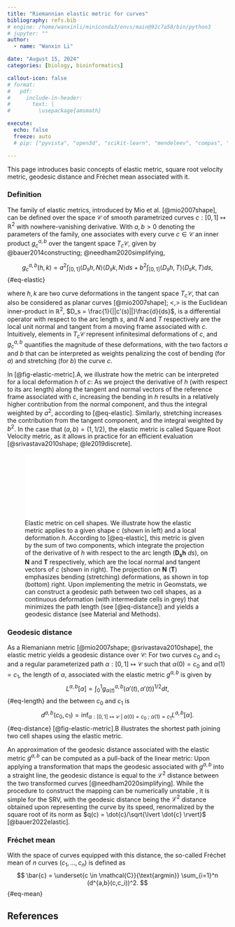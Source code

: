 ```yaml
---
title: "Riemannian elastic metric for curves"
bibliography: refs.bib
# engine: /home/wanxinli/miniconda3/envs/main@92c7a58/bin/python3
# jupyter: ""
author:
  - name: "Wanxin Li" 

date: "August 15, 2024"
categories: [biology, bioinformatics]    

callout-icon: false
# format:
#   pdf:
#     include-in-header:
#       text: |
#         \usepackage{amsmath}

execute:
  echo: false
  freeze: auto
  # pip: ["pyvista", "open3d", "scikit-learn", "mendeleev", "compas", "matplotlib"]

---
```

This page introduces basic concepts of elastic metric, square root velocity metric, geodesic distance and Fréchet mean associated with it. 

### Definition
The family of elastic metrics, introduced by Mio et al. [@mio2007shape], can be defined over the space $\mathcal{C}$ of smooth parametrized curves $c:[0,1]\mapsto \mathbb{R}^2$ with nowhere-vanishing derivative. With $a,b>0$ denoting the parameters of the family, one associates with every curve $c \in \mathcal{C}$ an inner product $g^{a, b}_c$ over the tangent space $T_c{\mathcal{C}}$, given by @bauer2014constructing; @needham2020simplifying,

$$g^{a, b}_c(h, k) = a^2\int_{[0,1]}\langle D_sh, N\rangle\langle D_sk, N\rangle ds + b^2 \int_{[0,1]}\langle D_sh, T\rangle\langle D_sk, T\rangle ds,$${#eq-elastic}

where $h,k$ are two curve deformations in  the tangent space $T_c{\mathcal{C}}$, that can also be considered as planar curves [@mio2007shape]; $<,>$ is the Euclidean inner-product in $\mathbb{R}^2$, $D_s = \frac{1}{||c'(s)||}\frac{d}{ds}$, is a differential operator with respect to the arc length $s$, and $N$ and $T$ respectively are the local unit normal and tangent from a moving frame associated with $c$.  
 Intuitively, elements in $T_c{\mathcal{C}}$ represent infinitesimal deformations of $c$, and $g^{a, b}_c$ quantifies the magnitude of these deformations, with the two factors $a$ and $b$ that can be interpreted as weights penalizing the cost of bending (for $a$) and stretching (for $b$) the curve $c$.

In [@fig-elastic-metric].A, we illustrate how the metric can be interpreted for a local deformation $h$ of $c$: As we project the derivative of $h$ (with respect to its arc length) along the tangent and normal vectors of the reference frame associated with $c$, increasing the bending in $h$ results in a relatively higher contribution from the normal component, and thus the integral weighted by $a^2$, according to [@eq-elastic]. Similarly, stretching increases the contribution from the tangent component, and the integral weighted by $b^2$. In the case that $(a,b)=(1,1/2)$, the elastic metric is called Square Root Velocity metric, as it allows in practice for an efficient evaluation [@srivastava2010shape; @le2019discrete].

![Elastic metric on cell shapes. \textbf{A:} We illustrate how the elastic metric applies to a given shape $c$ (shown in left) and a local deformation $h$. According to [@eq-elastic], this metric is given by the sum of two components, which integrate the projection of the derivative of $h$ with respect to the arc length ($\mathbf{D_s h} \ ds$), on $\mathbf{N}$ and $\mathbf{T}$ respectively, which are the local normal and tangent vectors of $c$ (shown in right). The projection on $\mathbf{N}$ ($\mathbf{T}$) emphasizes bending (stretching) deformations, as shown in top (bottom) right. \textbf{B:} Upon implementing the metric in Geomstats, we can construct a geodesic path between two cell shapes, as a continuous deformation (with intermediate cells in grey) that minimizes the path length (see [@eq-distance]) and yields a geodesic distance (see Material and Methods).](figs/elastic_metric.pdf){#fig-elastic-metric}


### Geodesic distance
As a Riemaniann metric [@mio2007shape; @srivastava2010shape], the elastic metric yields a geodesic distance over $\mathcal{C}$: For two curves $c_0$ and $c_1$ and a regular parameterized path $\alpha:[0,1] \mapsto \mathcal{C}$ such that $\alpha(0)=c_0$ and $\alpha(1)=c_1$, the length of $\alpha$, associated with the elastic metric $g^{a,b}$ is given by
$$
L^{a,b}[\alpha] = \int_0^1 g^{a,b}_{\alpha(t)} (\alpha'(t),\alpha'(t))^{1/2}dt,
$${#eq-length}
and the \emph{geodesic} \emph{distance} between $c_0$ and $c_1$ is
$$
d^{a,b}(c_0,c_1) = \inf_{\alpha:[0,1] \mapsto \mathcal{C} \ | \ \alpha(0)=c_0 \ ; \ \alpha(1)=c_1} L^{a,b}[\alpha]. 
$${#eq-distance}
[@fig-elastic-metric].B illustrates the shortest path joining two cell shapes using the elastic metric.

An approximation of the geodesic distance associated with the elastic metric $g^{a,b}$ can be computed as a pull-back of the linear metric: Upon applying a transformation that maps the geodesic associated with $g^{a, b}$ into a straight line, the geodesic distance is equal to the $\mathcal{L}^2$ distance between the two transformed curves [@needham2020simplifying]. 
While the procedure to construct the mapping can be numerically unstable \cite{bauer2014constructing,needham2020simplifying}, it is simple for the SRV, with the geodesic distance being the $\mathcal{L}^2$ distance obtained upon representing the curve by its speed, renormalized by the square root of its norm as
$q(c) = \dot{c}/\sqrt{\lvert \dot{c} \rvert}$ [@bauer2022elastic].

### Fréchet mean
With the space of curves equipped with this distance, the so-called Fréchet mean of $n$ curves $(c_1,\ldots,c_n)$ \cite{miolane2020introduction} is defined as
$$
\bar{c} =  \underset{c \in \mathcal{C}}{\text{argmin}} \sum_{i=1}^n (d^{a,b}(c,c_i))^2. 
$${#eq-mean}


## References




